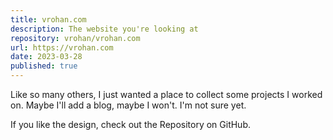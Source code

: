```yaml
---
title: vrohan.com
description: The website you're looking at
repository: vrohan/vrohan.com
url: https://vrohan.com
date: 2023-03-28
published: true
---
```


Like so many others, I just wanted a place to collect some projects I worked on. Maybe I'll add a blog, maybe I won't. I'm not sure yet.

If you like the design, check out the Repository on GitHub.
